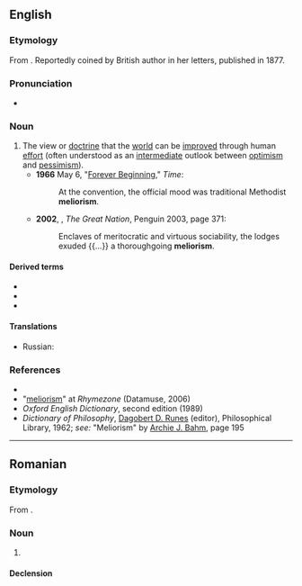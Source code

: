 ==English==
{{wikipedia}}

===Etymology===
From {{der|en|la|melior||better}} {{suffix|en||ism}}. Reportedly coined by British author {{w|George Eliot}} in her letters, published in 1877.

===Pronunciation===
* {{a|UK}} {{IPA|en|/ˈmiːlɪəɹɪz(ə)m/}}

===Noun===
{{en-noun|~}}

# The view or [[doctrine]] that the [[world]] can be [[improve]]d through human [[effort]] (often understood as an [[intermediate]] outlook between [[optimism]] and [[pessimism]]). {{defdate|from 19th c.}}
#* '''1966''' May 6, "[https://web.archive.org/web/20080408105906/http://www.time.com/time/magazine/article/0,9171,901869,00.html Forever Beginning]," ''Time'':
#*: At the convention, the official mood was traditional Methodist '''meliorism'''.
#* '''2002''', {{w|Colin Jones (historian)|Colin Jones}}, ''The Great Nation'', Penguin 2003, page 371:
#*: Enclaves of meritocratic and virtuous sociability, the lodges exuded {{...}} a thoroughgoing '''meliorism'''.

====Derived terms====
* {{l|en|meliorist}}
* {{l|en|melioristic}}
* {{l|en|melioristically}}

====Translations====
{{trans-top|the view that the world can be improved through human effort}}
* Russian: {{t|ru|мелиори́зм|m}}
{{trans-mid}}
{{trans-bottom}}

===References===
* {{R:Dictionary.com}}
* "[http://www.rhymezone.com/r/rhyme.cgi?Word=meliorism meliorism]" at ''Rhymezone'' (Datamuse, 2006)
* ''Oxford English Dictionary'', second edition (1989)
* ''Dictionary of Philosophy'', [[w:Dagobert D. Runes|Dagobert D. Runes]] (editor), Philosophical Library, 1962; ''see:'' "Meliorism" by [[w:Archie J. Bahm|Archie J. Bahm]], page 195

----

==Romanian==

===Etymology===
From {{bor|ro|fr|méliorisme}}.

===Noun===
{{ro-noun|n|-}}

# {{l|en|meliorism}}

====Declension====
{{ro-noun-n|n=sg}}